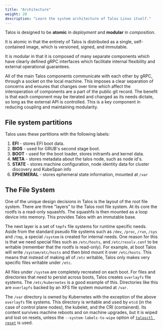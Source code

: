 ```yaml
---
title: "Architecture"
weight: 20
description: "Learn the system architecture of Talos Linux itself."
---
```


Talos is designed to be **atomic** in _deployment_ and **modular** in _composition_.

It is atomic in that the entirety of Talos is distributed as a
single, self-contained image, which is versioned, signed, and immutable.

It is modular in that it is composed of many separate components
which have clearly defined gRPC interfaces which facilitate internal flexibility
and external operational guarantees.

All of the main Talos components communicate with each other by gRPC, through a socket on the local machine.
This imposes a clear separation of concerns and ensures that changes over time which affect the interoperation of components are a part of the public git record.
The benefit is that each component may be iterated and changed as its needs dictate, so long as the external API is controlled.
This is a key component in reducing coupling and maintaining modularity.

## File system partitions

Talos uses these partitions with the following labels:

1. **EFI** - stores EFI boot data.
1. **BIOS** - used for GRUB's second stage boot.
1. **BOOT** - used for the boot loader, stores initramfs and kernel data.
1. **META** - stores metadata about the talos node, such as node id's.
1. **STATE** - stores machine configuration, node identity data for cluster discovery and KubeSpan info
1. **EPHEMERAL** - stores ephemeral state information, mounted at `/var`

## The File System

One of the unique design decisions in Talos is the layout of the root file system.
There are three "layers" to the Talos root file system.
At its core the rootfs is a read-only squashfs.
The squashfs is then mounted as a loop device into memory.
This provides Talos with an immutable base.

The next layer is a set of `tmpfs` file systems for runtime specific needs.
Aside from the standard pseudo file systems such as `/dev`, `/proc`, `/run`, `/sys` and `/tmp`, a special `/system` is created for internal needs.
One reason for this is that we need special files such as `/etc/hosts`, and `/etc/resolv.conf` to be writable (remember that the rootfs is read-only).
For example, at boot Talos will write `/system/etc/hosts` and then bind mount it over `/etc/hosts`.
This means that instead of making all of `/etc` writable, Talos only makes very specific files writable under `/etc`.

All files under `/system` are completely recreated on each boot.
For files and directories that need to persist across boots, Talos creates `overlayfs` file systems.
The `/etc/kubernetes` is a good example of this.
Directories like this are `overlayfs` backed by an XFS file system mounted at `/var`.

The `/var` directory is owned by Kubernetes with the exception of the above `overlayfs` file systems.
This directory is writable and used by `etcd` (in the case of control plane nodes), the kubelet, and the CRI (containerd).
Its content survives machine reboots and on machine upgrades, but it is wiped and lost on resets, unless the
`--system-labels-to-wipe` option of [`talosctl reset`](../reference/cli.mdx#talosctl-reset)
is used.

